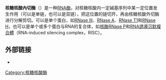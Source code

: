 {{unreferenced|time=2014-11-04T08:34:24+00:00}}
{{copyedit|time=2017-07-23T18:31:09+00:00 }}
'''核糖核酸內切酶'''（{{lang-en|Endoribonuclease}}）是一种[[核糖核酸酶|RNA酶]]，对核糖核酸内一定碱基序列中某一定位置发生作用（可以是单链，也可以是双链），把这位置的链切开，再由核糖核酸外切酶进行分解剪切。可以是单个蛋白，如[[RNase_III|RNase III]]、[[RNase_A|RNase A]]、[[RNase_T1|RNase T1]]和[[RNase_H|RNase H]]，也可以是单个或多个蛋白与RNA的复合体，如[[核酶|核酶]][[RNase_P|RNase P]]和[[RNA誘導沉默複合體|RNA誘導沉默複合體]]（RNA-induced silencing complex，RISC）。

==外部链接==
* {{MeshName|Endoribonucleases}}
{{酯酶类}}
[[Category:核糖核酸酶|Category:核糖核酸酶]]